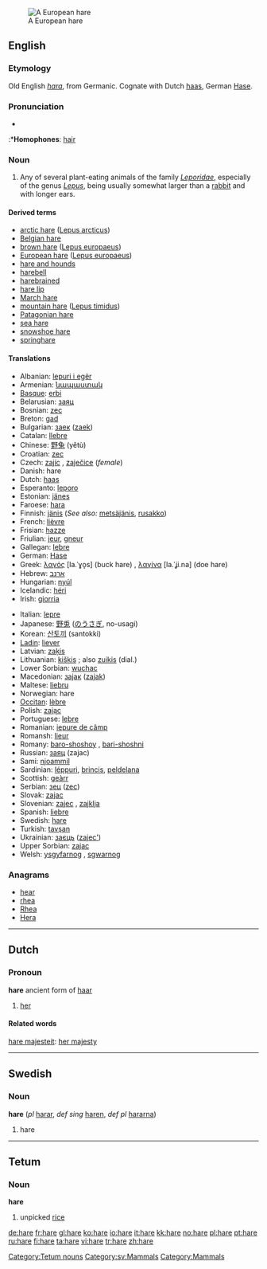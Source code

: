 [[Image:Feldhase.jpg|thumb|A European hare]]
==English==
{{wikipedia}}
===Etymology===
Old English ''[[hara]]'', from Germanic.  Cognate with Dutch [[haas]], German [[Hase]].

=== Pronunciation ===
*{{IPA|/heə/}}
:*'''Homophones''': [[hair]]

=== Noun ===
{{en-noun}}

# Any of several plant-eating animals of the family ''[[Leporidae]]'', especially of the genus ''[[Lepus]]'', being usually somewhat larger than a [[rabbit]] and with longer ears.

====Derived terms====
*[[arctic hare]] ([[w:Arctic hare|Lepus arcticus]])
*[[Belgian hare]]
*[[brown hare]] ([[w:European hare|Lepus europaeus]]) 
*[[European hare]] ([[w:European hare|Lepus europaeus]]) 
*[[hare and hounds]]
*[[harebell]]
*[[harebrained]]
*[[hare lip]]
*[[March hare]]
*[[mountain hare]] ([[w:Mountain hare|Lepus timidus]])
*[[Patagonian hare]]
*[[sea hare]]
*[[snowshoe hare]]
*[[springhare]]

====Translations====
{{trans-top|hare}}
*Albanian: [[lepuri i egër]]
*Armenian: [[նապաստակ]]
*[[Basque]]: [[erbi]]
*Belarusian: [[заяц]]
*Bosnian: [[zec]]
*Breton: [[gad]]
*Bulgarian: [[заек]] ([[zaek]])
*Catalan: [[llebre]]
*Chinese: [[野兔]] (yětù)
*Croatian: [[zec]]
*Czech: [[zajíc]] {{m}}, [[zaječice]] {{f}} (''female'')
*Danish: hare {{c}}
*Dutch: [[haas]] {{m}}
*Esperanto: [[leporo]]
*Estonian: [[jänes]]
*Faroese: [[hara]]
*Finnish: [[jänis]] (''See also:'' [[metsäjänis]], [[rusakko]])
*French: [[lièvre]] {{m}}
*Frisian: [[hazze]]
*Friulian: [[jeur]], [[gneur]]
*Gallegan: [[lebre]]
*German: [[Hase]] {{m}}
*Greek: [[λαγός]] [la.ˈɣo̞s] (buck hare) {{m}}, [[λαγίνα]] [la.ˈʝi.na] (doe hare) {{f}}
*Hebrew: [[:he:ארנב|ארנב]]
*Hungarian: [[nyúl]]
*Icelandic: [[héri]]
*Irish: [[giorria]]
{{trans-mid}}
*Italian: [[lepre]]
*Japanese: [[野兎]] ([[のうさぎ]], no-usagi) <!--"o" and "u" are separate -->
*Korean: [[산토끼]] (santokki)
*[[Ladin]]: [[liever]]
*Latvian: [[zaķis]]
*Lithuanian: [[kiškis]] {{m}}; also [[zuikis]] {{m}} (dial.)
*Lower Sorbian: [[wuchac]]
*Macedonian: [[заjак]] ([[zajak]])
*Maltese: [[liebru]]
*Norwegian: hare {{m}}
*[[Occitan]]: [[lèbre]]
*Polish: [[zając]]
*Portuguese: [[lebre]]
*Romanian: [[iepure de câmp]]
*Romansh: [[lieur]]
*Romany: [[baro-shoshoy]] {{m}}, [[bari-shoshni]] {{f}}
*Russian: [[заяц]] (zajac)
*Sami: [[njoammil]]
*Sardinian: [[léppuri]], [[brincis]], [[peldelana]]
*Scottish: [[geàrr]]
*Serbian: [[зец]] ([[zec]])
*Slovak: [[zajac]]
*Slovenian: [[zajec]] {{m}}, [[zajklja]] {{f}}
*Spanish: [[liebre]] {{m}}
*Swedish: [[hare#Swedish|hare]] {{c}}
*Turkish: [[tavşan]]
*Ukrainian: [[заєць]] ([[zajec']])
*Upper Sorbian: [[zajac]]
*Welsh: [[ysgyfarnog]] {{f}}, [[sgwarnog]] {{f}}
{{trans-bottom}}

===Anagrams===
*[[hear]]
*[[rhea]]
*[[Rhea]]
*[[Hera]]

----

==Dutch==
===Pronoun===
'''hare''' ancient form of [[haar]]

# [[her]]

====Related words====
[[hare majesteit]]: [[her majesty]]

----

==Swedish==
===Noun===
'''hare''' {{c}} (''pl'' [[harar]], ''def sing'' [[haren]], ''def pl'' [[hararna]])

#hare

----
==Tetum==
===Noun===
'''hare'''
# unpicked [[rice]]
[[Category:Tetum nouns]]

[[Category:sv:Mammals]]
[[Category:Mammals]]

[[de:hare]]
[[fr:hare]]
[[gl:hare]]
[[ko:hare]]
[[io:hare]]
[[it:hare]]
[[kk:hare]]
[[no:hare]]
[[pl:hare]]
[[pt:hare]]
[[ru:hare]]
[[fi:hare]]
[[ta:hare]]
[[vi:hare]]
[[tr:hare]]
[[zh:hare]]
